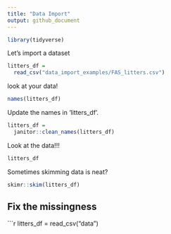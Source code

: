 ```yaml
---
title: "Data Import"
output: github_document
---
```


```r
library(tidyverse)
```

Let's import a dataset

```r
litters_df = 
  read_csv("data_import_examples/FAS_litters.csv")
```

look at your data!

```r
names(litters_df)
```

Update the names in 'litters_df'.

```r
litters_df = 
  janitor::clean_names(litters_df)
```

Look at the data!!!

```r
litters_df
```

Sometimes skimming data is neat?

```r
skimr::skim(litters_df)
```

## Fix the missingness

```r
litters_df =
  read_csv("data")
